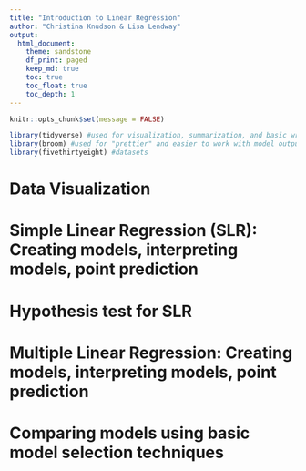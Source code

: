 ```yaml
---
title: "Introduction to Linear Regression"
author: "Christina Knudson & Lisa Lendway"
output:
  html_document:
    theme: sandstone
    df_print: paged
    keep_md: true
    toc: true
    toc_float: true
    toc_depth: 1
---
```


```r
knitr::opts_chunk$set(message = FALSE)
```

```r
library(tidyverse) #used for visualization, summarization, and basic wrangling
library(broom) #used for "prettier" and easier to work with model output
library(fivethirtyeight) #datasets
```


# Data Visualization


# Simple Linear Regression (SLR): Creating models, interpreting models, point prediction


# Hypothesis test for SLR


# Multiple Linear Regression: Creating models, interpreting models, point prediction


# Comparing models using basic model selection techniques
